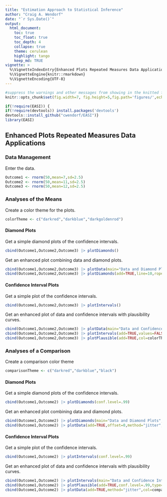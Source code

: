 ```yaml
---
title: "Estimation Approach to Statistical Inference"
author: "Craig A. Wendorf"
date: "`r Sys.Date()`"
output:
  html_document:
    toc: true
    toc_float: true
    toc_depth: 4
    collapse: true
    theme: cerulean
    highlight: tango
    keep_md: TRUE
vignette: >
  %\VignetteIndexEntry{Enhanced Plots Repeated Measures Data Applications}
  %\VignetteEngine{knitr::rmarkdown}
  %\VignetteEncoding{UTF-8}
---
```


```r
#suppress the warnings and other messages from showing in the knitted file.
knitr::opts_chunk$set(fig.width=7, fig.height=5,fig.path='figures/',echo=TRUE,warning=FALSE,message=FALSE)
```

```r
if(!require(EASI)) {
if(!require(devtools)) install.packages('devtools')
devtools::install_github("cwendorf/EASI")}
library(EASI)
```

## Enhanced Plots Repeated Measures Data Applications

### Data Management

Enter the data.
```r
Outcome1 <- rnorm(50,mean=7,sd=2.5)
Outcome2 <- rnorm(50,mean=11,sd=2.5)
Outcome3 <- rnorm(50,mean=12,sd=2.5)
```

### Analyses of the Means

Create a color theme for the plots.
```r
colorTheme <- c("darkred","darkblue","darkgoldenrod")
```

#### Diamond Plots

Get a simple diamond plots of the confidence intervals.
```r
cbind(Outcome1,Outcome2,Outcome3) |> plotDiamonds()
```

Get an enhanced plot combining data and diamond plots.
```r
cbind(Outcome1,Outcome2,Outcome3) |> plotData(main="Data and Diamond Plots",offset=0,method="jitter",col=colorTheme)
cbind(Outcome1,Outcome2,Outcome3) |> plotDiamonds(add=TRUE,line=10,rope=c(8,12),col=colorTheme)
```

#### Confidence Interval Plots

Get a simple plot of the confidence intervals.
```r
cbind(Outcome1,Outcome2,Outcome3) |> plotIntervals()
```

Get an enhanced plot of data and confidence intervals with plausibility curves.
```r
cbind(Outcome1,Outcome2,Outcome3) |> plotData(main="Data and Confidence Intervals with Plausibility Curves",offset=-.15,method="jitter",col=colorTheme)
cbind(Outcome1,Outcome2,Outcome3) |> plotIntervals(add=TRUE,values=FALSE,line=10,rope=c(8,12),col=colorTheme)
cbind(Outcome1,Outcome2,Outcome3) |> plotPlausible(add=TRUE,col=colorTheme)
```

### Analyses of a Comparison

Create a comparison color theme
```r
comparisonTheme <- c("darkred","darkblue","black")
```

#### Diamond Plots

Get a simple diamond plots of the confidence intervals.
```r
cbind(Outcome1,Outcome2) |> plotDiamonds(conf.level=.99)
```

Get an enhanced plot combining data and diamond plots.
```r
cbind(Outcome1,Outcome2) |> plotDiamonds(main="Data and Diamond Plots",conf.level=.99,ylim=c(-5,25),rope=c(-2,2),col=comparisonTheme)
cbind(Outcome1,Outcome2) |> plotData(add=TRUE,offset=0,method="jitter",col=comparisonTheme)
```

#### Confidence Interval Plots

Get a simple plot of the confidence intervals.
```r
cbind(Outcome1,Outcome2) |> plotIntervals(conf.level=.99)
```

Get an enhanced plot of data and confidence intervals with plausibility curves.
```r
cbind(Outcome1,Outcome2) |> plotIntervals(main="Data and Confidence Intervals with Plausibility Curves",conf.level=.99,ylim=c(-5,25),values=FALSE,rope=c(-2,2),col=comparisonTheme)
cbind(Outcome1,Outcome2) |> plotPlausible(add=TRUE,conf.level=.99,type=c("none","none","right"),col=comparisonTheme)
cbind(Outcome1,Outcome2) |> plotData(add=TRUE,method="jitter",col=comparisonTheme)
```
